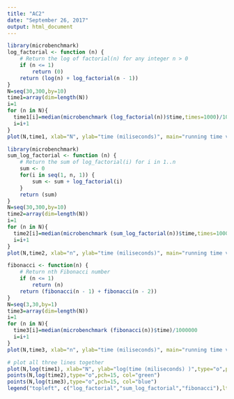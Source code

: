 ```yaml
---
title: "AC2"
date: "September 26, 2017"
output: html_document
---
```


```r
library(microbenchmark)
log_factorial <- function (n) {
    # Return the log of factorial(n) for any integer n > 0
    if (n <= 1)
        return (0)
    return (log(n) + log_factorial(n - 1))
}
N=seq(30,300,by=10)
time1=array(dim=length(N))
i=1
for (n in N){
  time1[i]=median(microbenchmark (log_factorial(n))$time,times=1000)/1000000
  i=i+1
}
plot(N,time1, xlab="N", ylab="time (miliseconds)", main="running time vs n, log_factorial",type="o",pch=15, col="red")


```
```r
library(microbenchmark)
sum_log_factorial <- function (n) {
    # Return the sum of log_factorial(i) for i in 1..n
    sum <- 0
    for(i in seq(1, n, 1)) {
        sum <- sum + log_factorial(i)
    }
    return (sum)
}
N=seq(30,300,by=10)
time2=array(dim=length(N))
i=1
for (n in N){
  time2[i]=median(microbenchmark (sum_log_factorial(n))$time,times=1000L)/1000000
  i=i+1
}
plot(N,time2, xlab="n", ylab="time (miliseconds)", main="running time vs n, sum_log_factorial",type="o",pch=15, col="green")
```
```r
fibonacci <- function(n) {
    # Return nth Fibonacci number
    if (n <= 1)
        return (n)
    return (fibonacci(n - 1) + fibonacci(n - 2))
}
N=seq(3,30,by=1)
time3=array(dim=length(N))
i=1
for (n in N){
  time3[i]=median(microbenchmark (fibonacci(n))$time)/1000000
  i=i+1
}
plot(N,time3, xlab="n", ylab="time (miliseconds)", main="running time vs n, fibonacci",type="o",pch=15, col="blue")

```

```r
# plot all three lines together
plot(N,log(time1), xlab="N", ylab="log(time (miliseconds) )",type="o",pch=15, col="red",ylim = c(-6,10))
points(N,log(time2),type="o",pch=15, col="green")
points(N,log(time3),type="o",pch=15, col="blue")
legend("topleft", c("log_factorial","sum_log_factorial","fibonacci"),lty=1,col=c("red","green","blue"),pch = 15)


```

